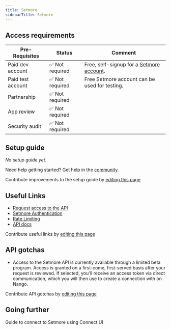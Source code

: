 ```yaml
---
title: Setmore
sidebarTitle: Setmore
---
```


<Overview />
<PreBuiltTooling />
<PreBuiltUseCases />

## Access requirements
| Pre-Requisites | Status | Comment|
| - | - | - |
| Paid dev account | ✅ Not required | Free, self-signup for a [Setmore account](https://signup.setmore.com/start-now). |
| Paid test account | ✅ Not required | Free Setmore account can be used for testing. |
| Partnership | ✅ Not required | |
| App review | ✅ Not required |
| Security audit | ✅ Not required |

## Setup guide

_No setup guide yet._

<Tip>Need help getting started? Get help in the [community](https://nango.dev/slack).</Tip>

<Note>Contribute improvements to the setup guide by [editing this page](https://github.com/nangohq/nango/tree/master/docs-v2/integrations/all/setmore.mdx)</Note>

## Useful Links

-   [Request access to the API](https://setmore.docs.apiary.io/#introduction/request-access-to-the-api)
-   [Setmore Authentication](https://setmore.docs.apiary.io/#introduction/using-the-api/basic-steps-to-access-api-services)
-   [Rate Limiting](https://setmore.docs.apiary.io/#introduction/rate-limits)
-   [API docs](https://setmore.docs.apiary.io/#)

<Note>Contribute useful links by [editing this page](https://github.com/nangohq/nango/tree/master/docs-v2/integrations/all/setmore.mdx)</Note>

## API gotchas
- Access to the Setmore API is currently available through a limited beta program. Access is granted on a first-come, first-served basis after your request is reviewed. If selected, you'll receive an access token via direct communication, which you will then use to create a connection with on Nango.

<Note>Contribute API gotchas by [editing this page](https://github.com/nangohq/nango/tree/master/docs-v2/integrations/all/setmore.mdx)</Note>

## Going further

<Card title="Connect to Setmore" icon="link" href="/integrations/all/setmore/connect" horizontal>
  Guide to connect to Setmore using Connect UI
</Card>